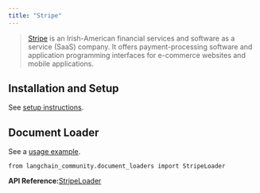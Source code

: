 ```yaml
---
title: "Stripe"
---
```


> [Stripe](https://stripe.com/en-ca) is an Irish-American financial services and software as a service (SaaS) company. It offers payment-processing software and application programming interfaces for e-commerce websites and mobile applications.

## Installation and Setup

See [setup instructions](/oss/integrations/document_loaders/stripe).

## Document Loader

See a [usage example](/oss/integrations/document_loaders/stripe).

```
from langchain_community.document_loaders import StripeLoader
```

**API Reference:**[StripeLoader](https://python.langchain.com/api_reference/community/document_loaders/langchain_community.document_loaders.stripe.StripeLoader.html)
